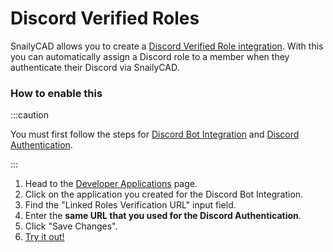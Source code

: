 # Discord Verified Roles

SnailyCAD allows you to create a [Discord Verified Role integration](https://support.discord.com/hc/en-us/articles/8063233404823).
With this you can automatically assign a Discord role to a member
when they authenticate their Discord via SnailyCAD.

### How to enable this

:::caution

You must first follow the steps for [Discord Bot Integration](/docs/discord-integration/discord-bot) and [Discord Authentication](/docs/discord-integration/discord-authentication).

:::

1. Head to the [Developer Applications](https://discord.com/developers/applications) page.
2. Click on the application you created for the Discord Bot Integration.
3. Find the "Linked Roles Verification URL" input field.
4. Enter the **same URL that you used for the Discord Authentication**.
5. Click "Save Changes".
6. [Try it out!](https://support.discord.com/hc/en-us/articles/8063233404823#h_01GK286J648XF4HPGKZYW9AMQF)

